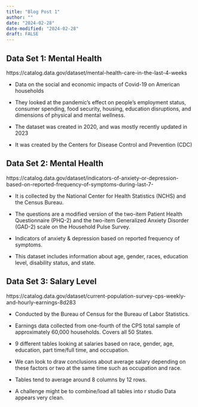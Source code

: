 ```yaml
---
title: "Blog Post 1"
author: ""
date: "2024-02-28"
date-modified: "2024-02-28"
draft: FALSE
---
```


## Data Set 1: Mental Health

https://catalog.data.gov/dataset/mental-health-care-in-the-last-4-weeks

- Data on the social and economic impacts of Covid-19 on American households

- They looked at the pandemic’s effect on people’s employment status, consumer spending, food security, housing, education disruptions, and dimensions of physical and mental wellness.

- The dataset was created in 2020, and was mostly recently updated in 2023

- It was created by the Centers for Disease Control and Prevention (CDC)

## Data Set 2: Mental Health

https://catalog.data.gov/dataset/indicators-of-anxiety-or-depression-based-on-reported-frequency-of-symptoms-during-last-7- 

- It is collected by the National Center for Health Statistics (NCHS) and the Census Bureau.

- The questions are a modified version of the two-item Patient Health Questionnaire (PHQ-2) and the two-item Generalized Anxiety Disorder (GAD-2) scale on the Household Pulse Survey.

- Indicators of anxiety & depression based on reported frequency of symptoms.

- This dataset includes information about age, gender, races, education level, disability status, and state.

## Data Set 3: Salary Level

https://catalog.data.gov/dataset/current-population-survey-cps-weekly-and-hourly-earnings-8d283

- Conducted by the Bureau of Census for the Bureau of Labor Statistics.

- Earnings data collected from one-fourth of the CPS total sample of approximately 60,000 households.
Covers all 50 States.

- 9 different tables looking at salaries based on race, gender, age, education, part time/full time, and occupation.

- We can look to draw conclusions about average salary depending on these factors or two at the same time such as occupation and race.

- Tables tend to average around 8 columns by 12 rows.

- A challenge might be to combine/load all tables into r studio Data appears very clean.
